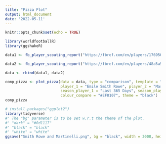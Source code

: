 ```yaml
---
title: "Pizza Plot"
output: html_document
date: '2022-05-11'
---
```


```r
knitr::opts_chunk$set(echo = TRUE)
```

```r
library(worldfootballR)
library(ggshakeR)
```

```r
data1 <- fb_player_scouting_report("https://fbref.com/en/players/17695062/Emile-Smith-Rowe", pos_versus = "primary")

data2 <- fb_player_scouting_report("https://fbref.com/en/players/48a5a5d6/Martinelli", pos_versus = "primary")

data <- rbind(data1, data2)

comp_pizza <- plot_pizza(data = data, type = "comparison", template = "forward",
                         player_1 = "Emile Smith Rowe", player_2 = "Martinelli", 
                         season_player_1 = "Last 365 Days", season_player_2 = "Last 365 Days",
                         colour_compare = "#EF0107", theme = "black")
comp_pizza

```

```r
# install.packages("ggplot2")
library(tidyverse)
#' The "bg" parameter is to be set w.r.t the theme of the plot.
#' "dark" = "#0d1117"
#' "black" = "black"
#' "white" = "white"
ggsave("Smith Rowe and Martinelli.png", bg = "black", width = 3000, height = 2800, units = "px") 
```

